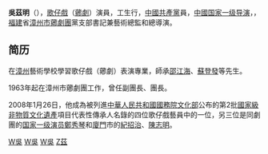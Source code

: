{{BLP unsourced|time=2010-02-22T13:55:59+00:00}}
'''吳茲明'''（{{bd|1948年|||catIdx=Wu,吳茲明}}），[[歌仔戲|歌仔戲]]（[[薌劇|薌劇]]）演員，工生行，[[中國共產黨|中國共產黨]]員，[[中國|中國]][[国家一级导演|国家一级导演]]，，[[福建|福建]]省[[漳州市薌劇團|漳州市薌劇團]]黨支部書記兼藝術總監和總導演。

== 简历 ==
在[[漳州|漳州]]藝術學校學習歌仔戲（薌劇）表演專業，師承[[邵江海|邵江海]]、[[蘇登發|蘇登發]]等先生。 

1963年起在漳州市薌劇團工作，曾任副團長、團長。

2008年1月26日，他成為被列進[[中華人民共和國|中華人民共和國]][[中华人民共和国国务院|國務院]][[中华人民共和国文化部|文化部]]公布的第2批[[國家級非物質文化遺產|國家級非物質文化遺產]]項目代表性傳承人名錄的四位歌仔戲藝員中的一位，另三位是同劇團的[[国家一级演员|国家一级演员]][[鄭秀琴|鄭秀琴]]和[[廈門|廈門]]市的[[紀招治|紀招治]]、[[陳志明_(歌仔戲)|陳志明]]。

{{China-artist-stub}}

[[Category:中國歌仔戲演員|W吳]]
[[Category:中國導演|W吳]]
[[Category:一级导演|W吳]]
[[Category:吳姓|Z茲]]